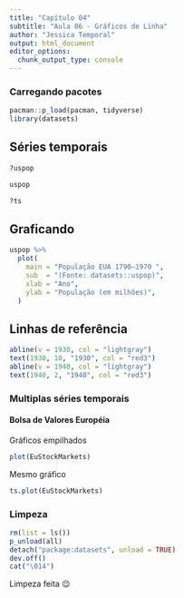 ```yaml
---
title: "Capítulo 04"
subtitle: "Aula 06 - Gráficos de Linha"
author: "Jessica Temporal"
output: html_document
editor_options: 
  chunk_output_type: console
---
```


### Carregando pacotes

```r
pacman::p_load(pacman, tidyverse)
library(datasets)
```

## Séries temporais
```r
?uspop
```

```r
uspop
```

```r
?ts
```

## Graficando
```r
uspop %>% 
  plot(
    main = "População EUA 1790–1970 ",
    sub  = "(Fonte: datasets::uspop)",
    xlab = "Ano",
    ylab = "População (em milhões)",
  )
```

## Linhas de referência
```r
abline(v = 1930, col = "lightgray")
text(1930, 10, "1930", col = "red3") 
abline(v = 1940, col = "lightgray")
text(1940, 2, "1940", col = "red3") 
```

### Multiplas séries temporais

#### Bolsa de Valores Européia

Gráficos empilhados
```r
plot(EuStockMarkets)
```

Mesmo gráfico
```r
ts.plot(EuStockMarkets)
```

### Limpeza

```r
rm(list = ls()) 
p_unload(all)
detach("package:datasets", unload = TRUE)
dev.off()
cat("\014")
```

Limpeza feita 😉
